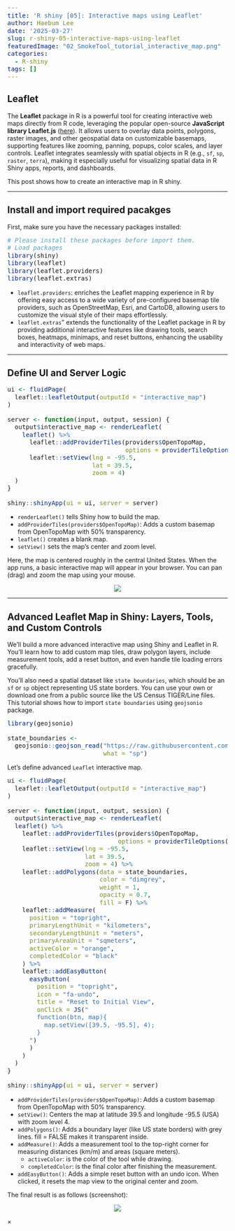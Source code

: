 ```yaml
---
title: 'R shiny [05]: Interactive maps using Leaflet'
author: Haebum Lee
date: '2025-03-27'
slug: r-shiny-05-interactive-maps-using-leaflet
featuredImage: "02_SmokeTool_tutorial_interactive_map.png"
categories:
  - R-shiny
tags: []
---
```


<style>
pre code {
    font-size: 14px;
}
</style>

## Leaflet

The **Leaflet** package in R is a powerful tool for creating interactive web maps directly from R code, leveraging the popular open-source **JavaScript library Leaflet.js**
([here](https://leafletjs.com/){target="_blank"}). 
It allows users to overlay data points, polygons, raster images, and other geospatial data on customizable basemaps, supporting features like zooming, panning, popups, color scales, and layer controls. Leaflet integrates seamlessly with spatial objects in R (e.g., `sf`, `sp`, `raster`, `terra`), making it especially useful for visualizing spatial data in R Shiny apps, reports, and dashboards.

This post shows how to create an interactive map in R shiny.

<hr>
## Install and import required pacakges

First, make sure you have the necessary packages installed:
```r
# Please install these packages before import them.
# Load packages
library(shiny)
library(leaflet)
library(leaflet.providers)
library(leaflet.extras)
```

- `leaflet.providers`: enriches the Leaflet mapping experience in R by offering easy access to a wide variety of pre-configured basemap tile providers, such as OpenStreetMap, Esri, and CartoDB, allowing users to customize the visual style of their maps effortlessly.
- `leaflet.extras`" extends the functionality of the Leaflet package in R by providing additional interactive features like drawing tools, search boxes, heatmaps, minimaps, and reset buttons, enhancing the usability and interactivity of web maps.

<hr>
## Define UI and Server Logic

```r
ui <- fluidPage(
  leaflet::leafletOutput(outputId = "interactive_map")
)

server <- function(input, output, session) {
  output$interactive_map <- renderLeaflet(
    leaflet() %>%
      leaflet::addProviderTiles(providers$OpenTopoMap,
                                options = providerTileOptions(opacity = 0.5)) %>%
      leaflet::setView(lng = -95.5,
                       lat = 39.5,
                       zoom = 4)
  )
}

shiny::shinyApp(ui = ui, server = server)
```

- `renderLeaflet()` tells Shiny how to build the map.
- `addProviderTiles(providers$OpenTopoMap)`: Adds a custom basemap from OpenTopoMap with 50% transparency.
- `leaflet()` creates a blank map.
- `setView()` sets the map's center and zoom level.

Here, the map is centered roughly in the central United States.
When the app runs, a basic interactive map will appear in your browser.
You can pan (drag) and zoom the map using your mouse.

<div style="text-align: center;">
  <img src="01_SmokeTool_tutorial_interactive_map.png" class="centered-img" onclick="openModal(this.src)">
</div>

<hr>
## Advanced Leaflet Map in Shiny: Layers, Tools, and Custom Controls

We’ll build a more advanced interactive map using Shiny and Leaflet in R. You’ll learn how to add custom map tiles, draw polygon layers, include measurement tools, add a reset button, and even handle tile loading errors gracefully.

You’ll also need a spatial dataset like `state boundaries`, which should be an `sf` or `sp` object representing US state borders. You can use your own or download one from a public source like the US Census TIGER/Line files. This tutorial shows how to import `state boundaries` using `geojsonio` package. 

```r
library(geojsonio)

state_boundaries <- 
  geojsonio::geojson_read("https://raw.githubusercontent.com/PublicaMundi/MappingAPI/master/data/geojson/us-states.json", 
                          what = "sp")
```

Let's define advanced `Leaflet` interactive map.
```r
ui <- fluidPage(
  leaflet::leafletOutput(outputId = "interactive_map")
)

server <- function(input, output, session) {
  output$interactive_map <- renderLeaflet(
  leaflet() %>%
    leaflet::addProviderTiles(providers$OpenTopoMap,
                              options = providerTileOptions(opacity = 0.5)) %>%
    leaflet::setView(lng = -95.5,
                     lat = 39.5,
                     zoom = 4) %>%
    leaflet::addPolygons(data = state_boundaries,
                         color = "dimgrey",
                         weight = 1,
                         opacity = 0.7,
                         fill = F) %>%
    leaflet::addMeasure(
      position = "topright",
      primaryLengthUnit = "kilometers",
      secondaryLengthUnit = "meters",
      primaryAreaUnit = "sqmeters",
      activeColor = "orange",
      completedColor = "black"
    ) %>%
    leaflet::addEasyButton(
      easyButton(
        position = "topright",
        icon = "fa-undo",
        title = "Reset to Initial View",
        onClick = JS("
        function(btn, map){
          map.setView([39.5, -95.5], 4);
        }
      ")
      )
    )
  )
}

shiny::shinyApp(ui = ui, server = server)
```

- `addProviderTiles(providers$OpenTopoMap)`: Adds a custom basemap from OpenTopoMap with 50% transparency.
- `setView()`: Centers the map at latitude 39.5 and longitude -95.5 (USA) with zoom level 4.
- `addPolygons()`: Adds a boundary layer (like US state borders) with grey lines. fill = FALSE makes it transparent inside.
- `addMeasure()`: Adds a measurement tool to the top-right corner for measuring distances (km/m) and areas (square meters).
  - `activeColor`: is the color of the tool while drawing.
  - `completedColor`: is the final color after finishing the measurement.
- `addEasyButton()`: Adds a simple reset button with an undo icon. When clicked, it resets the map view to the original center and zoom.

The final result is as follows (screenshot):

<div style="text-align: center;">
  <img src="02_SmokeTool_tutorial_interactive_map.png" class="centered-img" onclick="openModal(this.src)">
</div>

<div id="imgModal" class="modal" onclick="closeModal(event)">
  <span class="close" onclick="closeModal(event)">&times;</span>
  <img class="modal-content" id="modalImg" onclick="toggleZoom(event)">
</div>